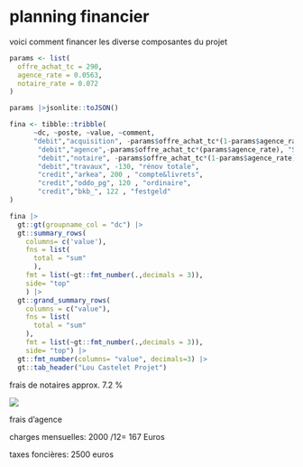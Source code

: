 # planning financier

voici comment financer les diverse composantes du projet

```r
params <- list(
  offre_achat_tc = 290,
  agence_rate = 0.0563,
  notaire_rate = 0.072
)

params |>jsonlite::toJSON()
```

```r


fina <- tibble::tribble(
      ~dc, ~poste, ~value, ~comment,
      "debit","acquisition", -params$offre_achat_tc*(1-params$agence_rate), "lou castelet",
       "debit","agence",-params$offre_achat_tc*(params$agence_rate), "SVimmo",
       "debit","notaire", -params$offre_achat_tc*(1-params$agence_rate)*params$notaire_rate, "Eugénie Delpuech",
       "debit","travaux", -130, "rénov totale",
       "credit","arkea", 200 , "compte&livrets",
       "credit","oddo_pg", 120 , "ordinaire",
       "credit","bkb_", 122 , "festgeld"
)

fina |>
  gt::gt(groupname_col = "dc") |>
  gt::summary_rows(
    columns= c('value'),
    fns = list(
      total = "sum"
      ),
    fmt = list(~gt::fmt_number(.,decimals = 3)),
    side= "top"
    ) |>
  gt::grand_summary_rows(
    columns = c("value"),
    fns = list(
      total = "sum"
    ),
    fmt = list(~gt::fmt_number(.,decimals = 3)),
    side= "top") |>
  gt::fmt_number(columns= "value", decimals=3) |>
  gt::tab_header("Lou Castelet Projet")

```


frais de notaires approx. 7.2 %

![](images/frais_notaires.png)

frais d'agence

charges mensuelles: 2000 /12= 167 Euros

taxes foncières: 2500 euros
